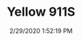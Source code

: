 ---
width: 2000
height: 1333
title: Yellow 911S
description: Yellow 911S with red Houndstooth interior.
date: 2/29/2020 1:52:19 PM
cameraMake: Sony
cameraModel: ILCE-7M3
lens: ZEISS Batis 2/40 CF
settingsfStop: f/2
settingsISO: ISO 8000
settingsShutter: 1/800
settingsFocalLength: 40 mm
---